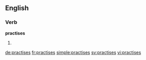 ==English==

===Verb===
'''practises'''

# {{en-third-person singular of|practise}}

[[de:practises]]
[[fr:practises]]
[[simple:practises]]
[[sv:practises]]
[[vi:practises]]